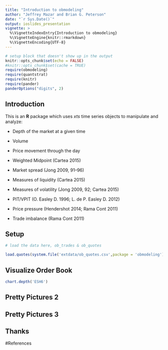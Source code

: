 ```yaml
---
title: "Introduction to obmodeling"
author: "Jeffrey Mazar and Brian G. Peterson"
date: "`r Sys.Date()`"
output: ioslides_presentation
vignette: >
  %\VignetteIndexEntry{Introduction to obmodeling}
  %\VignetteEngine{knitr::rmarkdown}
  %\VignetteEncoding{UTF-8}
---
```


```r
# setup block that doesn't show up in the output
knitr::opts_chunk$set(echo = FALSE)
#knitr::opts_chunk$set(cache = TRUE)
require(obmodeling)
require(quantstrat)
require(knitr)
require(pander)
panderOptions("digits", 2)
```

## Introduction

This is an **R** package which uses *xts* time series objects to manipulate and 
analyze:

- Depth of the market at a given time

- Volume

- Price movement through the day

- Weighted Midpoint (Cartea 2015)

- Market spread (Jong 2009, 91–96)

- Measures of liquidity (Cartea 2015)

- Measures of volatility (Jong 2009, 92; Cartea 2015)

- PIT/VPIT (O. Easley D. 1996; L. de P. Easley D. 2012)

- Price pressure (Hendershot 2014; Rama Cont 2011)

- Trade imbalance (Rama Cont 2011)

## Setup

```r

# load the data here, ob_trades & ob_quotes

load.quotes(system.file('extdata/ob_quotes.csv',package = 'obmodeling'))

```

## Visualize  Order Book

```r

chart.depth('ESH6')

```

## Pretty Pictures 2



## Pretty Pictures 3



## Thanks


#References

